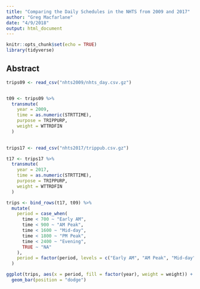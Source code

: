 ```yaml
---
title: "Comparing the Daily Schedules in the NHTS from 2009 and 2017"
author: "Greg Macfarlane"
date: "4/9/2018"
output: html_document
---
```


```r
knitr::opts_chunk$set(echo = TRUE)
library(tidyverse)
```

## Abstract


```r
trips09 <- read_csv("nhts2009/nhts_day.csv.gz")


t09 <- trips09 %>%
  transmute(
    year = 2009,
    time = as.numeric(STRTTIME),
    purpose = TRIPPURP,
    weight = WTTRDFIN
  )
  
```


```r
trips17 <- read_csv("nhts2017/trippub.csv.gz")

t17 <- trips17 %>%
  transmute(
    year = 2017,
    time = as.numeric(STRTTIME),
    purpose = TRIPPURP,
    weight = WTTRDFIN
  )
```


```r
trips <- bind_rows(t17, t09) %>%
  mutate(
    period = case_when(
      time < 700 ~ "Early AM",
      time < 900 ~ "AM Peak",
      time < 1600 ~ "Mid-day",
      time < 1800 ~ "PM Peak",
      time < 2400 ~ "Evening",
      TRUE ~ "NA"
    ),
    period = factor(period, levels = c("Early AM", "AM Peak", "Mid-day", "PM Peak", "Evening"))
  )
```


```r
ggplot(trips, aes(x = period, fill = factor(year), weight = weight)) +
  geom_bar(position = "dodge")
```


